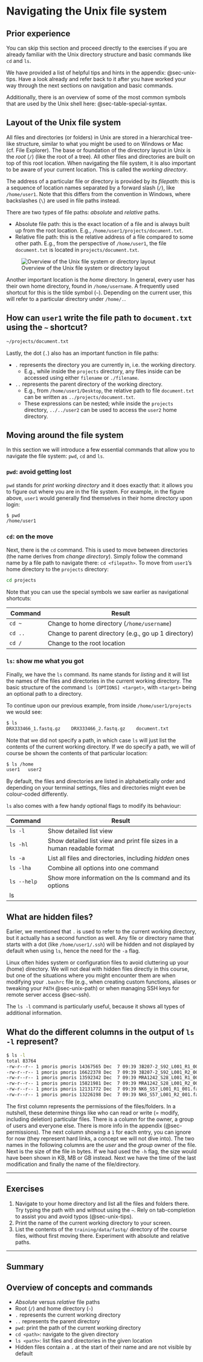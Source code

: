 # Navigating the Unix file system

::: {.callout-note}
## Prior experience

You can skip this section and proceed directly to the exercises if you are already familiar with the Unix directory structure and basic commands like `cd` and `ls`.
:::

::: {.callout-tip}
We have provided a list of helpful tips and hints in the appendix: @sec-unix-tips. Have a look already and refer back to it after you have worked your way through the next sections on navigation and basic commands.

Additionally, there is an overview of some of the most common symbols that are used by the Unix shell here: @sec-table-special-syntax.
:::

## Layout of the Unix file system

All files and directories (or folders) in Unix are stored in a hierarchical tree-like structure, similar to what you might be used to on Windows or Mac (cf. File Explorer). The base or foundation of the directory layout in Unix is the _root_ (`/`) (like the root of a tree). All other files and directories are built on top of this root location. When navigating the file system, it is also important to be aware of your current location. This is called the _working directory_.

The address of a particular file or directory is provided by its _filepath_: this is a sequence of location names separated by a forward slash (`/`), like `/home/user1`. Note that this differs from the convention in Windows, where backslashes (`\`) are used in file paths instead.

There are two types of file paths: _absolute_ and _relative_ paths.

- Absolute file path: this is the exact location of a file and is always built up from the root location. E.g., `/home/user1/projects/document.txt`.
- Relative file path: this is the relative address of a file compared to some other path. E.g., from the perspective of `/home/user1`, the file `document.txt` is located in `projects/document.txt`.

![Overview of the Unix file system or directory layout](../assets/unix-file-system.png)

Another important location is the _home_ directory. In general, every user has their own home directory, found in `/home/username`. A frequently used shortcut for this is the tilde symbol (`~`). Depending on the current user, this will refer to a particular directory under `/home/.`.

::: {.callout-tip collapse="true"}
## How can `user1` write the file path to `document.txt` using the `~` shortcut?

```bash
~/projects/document.txt
```
:::


Lastly, the dot (`.`) also has an important function in file paths:

- `.` represents the directory you are currently in, i.e. the working directory.
  - E.g., while inside the `projects` directory, any files inside can be accessed using either `filename` or `./filename`.
- `..` represents the parent directory of the working directory.
  - E.g., from `/home/user1/Desktop`, the relative path to file `document.txt` can be written as `../projects/document.txt`.
  - These expressions can be nested; while inside the `projects` directory, `../../user2` can be used to access the `user2` home directory.


## Moving around the file system

In this section we will introduce a few essential commands that allow you to navigate the file system: `pwd`, `cd` and `ls`.

### `pwd`: avoid getting lost

`pwd` stands for _print working directory_ and it does exactly that: it allows you to figure out where you are in the file system. For example, in the figure above, `user1` would generally find themselves in their home directory upon login:

```bash
$ pwd
/home/user1
```

### `cd`: on the move

Next, there is the `cd` command. This is used to move between directories (the name derives from _change directory_). Simply follow the command name by a file path to navigate there: `cd <filepath>`. To move from `user1`'s home directory to the `projects` directory:

```bash
cd projects
```

Note that you can use the special symbols we saw earlier as navigational shortcuts:

|     Command    |      Result                                                 |
|----------------|-------------------------------------------------------------|
|     `cd ~`     |     Change to home directory (`/home/username`)             |
|     `cd ..`    |     Change to parent directory (e.g., go up 1 directory)    |
|     `cd /`     |     Change to the root location                             |

### `ls`: show me what you got

Finally, we have the `ls` command. Its name stands for _listing_ and it will list the names of the files and directories in the current working directory. The basic structure of the command `ls [OPTIONS] <target>`, with `<target>` being an optional path to a directory.

To continue upon our previous example, from inside `/home/user1/projects` we would see:

```bash
$ ls
DRX333466_1.fastq.gz    DRX333466_2.fastq.gz    document.txt
```

Note that we did not specify a path, in which case `ls` will just list the contents of the current working directory. If we do specify a path, we will of course be shown the contents of that particular location:

```bash
$ ls /home
user1   user2
```

By default, the files and directories are listed in alphabetically order and depending on your terminal settings, files and directories might even be colour-coded differently.

`ls` also comes with a few handy optional flags to modify its behaviour:

|     Command    |      Result                                                 |
|----------------|-------------------------------------------------------------|
|     `ls -l`    |  Show detailed list view    |
|     `ls -hl`    |  Show detailed list view and print file sizes in a human readable format   |
|     `ls -a`     |  List all files and directories, including _hidden_ ones |
|     `ls -lha`     |  Combine all options into one command |
|     `ls --help`     |  Show more information on the ls command and its options |
| ls

::: {.callout-note}
## What are hidden files?

Earlier, we mentioned that `.` is used to refer to the current working directory, but it actually has a second function as well. Any file or directory name that starts with a dot (like `/home/user1/.ssh`) will be hidden and not displayed by default when using `ls`, hence the need for the `-a` flag.

Linux often hides system or configuration files to avoid cluttering up your (home) directory. We will not deal with hidden files directly in this course, but one of the situations where you might encounter them are when modifying your `.bashrc` file (e.g., when creating custom functions, aliases or tweaking your `PATH` @sec-unix-path) or when managing SSH keys for remote server access @sec-ssh).
:::

The `ls -l` command is particularly useful, because it shows all types of additional information.

::: {.callout-tip collapse="true"}
## What do the different columns in the output of `ls -l` represent?

```bash
$ ls -l
total 83764
-rw-r--r-- 1 pmoris pmoris 14367565 Dec  7 09:39 3B207-2_S92_L001_R1_001.fastq.gz
-rw-r--r-- 1 pmoris pmoris 16622378 Dec  7 09:39 3B207-2_S92_L001_R2_001.fastq.gz
-rw-r--r-- 1 pmoris pmoris 13592342 Dec  7 09:39 MRA1242_S28_L001_R1_001.fastq.gz
-rw-r--r-- 1 pmoris pmoris 15821981 Dec  7 09:39 MRA1242_S28_L001_R2_001.fastq.gz
-rw-r--r-- 1 pmoris pmoris 12131772 Dec  7 09:39 NK6_S57_L001_R1_001.fastq.gz
-rw-r--r-- 1 pmoris pmoris 13226198 Dec  7 09:39 NK6_S57_L001_R2_001.fastq.gz
```

The first column represents the permissions of the files/folders. In a nutshell, these determine things like who can read or write (= modify, including deletion) particular files. There is a column for the owner, a group of users and everyone else. There is more info in the appendix (@sec-permissions). The next column showing a `1` for each entry, you can ignore for now (they represent hard links, a concept we will not dive into). The two names in the following columns are the _user_ and the _group_ owner of the file. Next is the size of the file in bytes. If we had used the `-h` flag, the size would have been shown in KB, MB or GB instead. Next we have the time of the last modification and finally the name of the file/directory.
:::

---

## Exercises

1. Navigate to your home directory and list all the files and folders there. Try typing the path with and without using the `~`. Rely on tab-completion to assist you and avoid typos (@sec-unix-tips).
2. Print the name of the current working directory to your screen.
3. List the contents of the `training/data/fastq/` directory of the course files, without first moving there. Experiment with absolute and relative paths.

---

## Summary

::: {.callout-tip collapse="false"}
## Overview of concepts and commands

- *Absolute* versus *relative* file paths
- Root (`/`) and home directory (`~`)
- `.` represents the current working directory
- `..` represents the parent directory
- `pwd`: print the path of the current working directory
- `cd <path>`: navigate to the given directory
- `ls <path>`: list files and directories in the given location
- Hidden files contain a `.` at the start of their name and are not visible by default

:::
